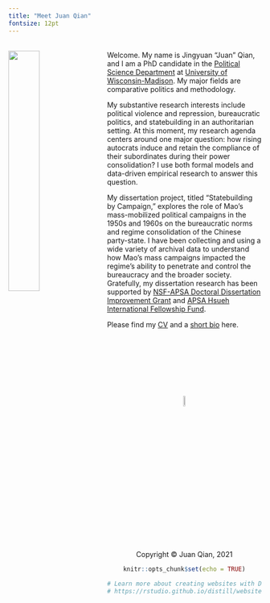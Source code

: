 ```yaml
---
title: "Meet Juan Qian"
fontsize: 12pt
---
```

<br>
<img src="juan2.jpg" style="width:35%; margin-right: 20px" align="left">
Welcome. My name is Jingyuan "Juan" Qian, and I am a PhD candidate in the [Political Science Department](https://polisci.wisc.edu/) at [University of Wisconsin-Madison](https://www.wisc.edu/). My major fields are comparative politics and methodology. 

My substantive research interests include political violence and repression, bureaucratic politics, and statebuilding in an authoritarian setting. At this moment, my research agenda centers around one major question: how rising autocrats induce and retain the compliance of their subordinates during their power consolidation? I use both formal models and data-driven empirical research to answer this question.

My dissertation project, titled "Statebuilding by Campaign," explores the role of Mao's mass-mobilized political campaigns in the 1950s and 1960s on the bureaucratic norms and regime consolidation of the Chinese party-state. I have been collecting and using a wide variety of archival data to understand how Mao's mass campaigns impacted the regime's ability to penetrate and control the bureaucracy and the broader society. Gratefully, my dissertation research has been supported by [NSF-APSA Doctoral Dissertation Improvement Grant](https://politicalsciencenow.com/meet-jingyuan-qian-2021-apsa-doctoral-dissertation-research-improvement-grantee/) and [APSA Hsueh International Fellowship Fund](https://connect.apsanet.org/centennialcenter/research-grants/).

Please find my [CV](cv.pdf) and a [short bio](about.html) here. 

<br>
<br>
<br>
<br>
<br>
<br>
<br>
<center> <img src="juan_logo.png" style="width:7.5%">
<br>
<center> Copyright © Juan Qian, 2021

```r
knitr::opts_chunk$set(echo = TRUE)

# Learn more about creating websites with Distill at:
# https://rstudio.github.io/distill/website.html

```

